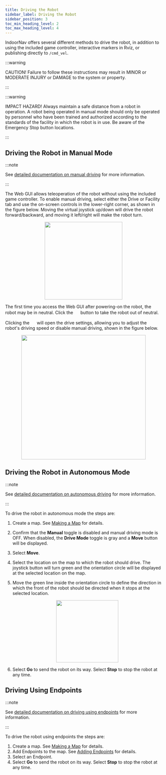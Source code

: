 ---
title: Driving the Robot
sidebar_label: Driving the Robot
sidebar_position: 3
toc_min_heading_level: 2
toc_max_heading_level: 4
---

IndoorNav offers several different methods to drive the robot, in
addition to using the included game controller, interactive markers in
Rviz, or publishing directly to `/cmd_vel`.

:::warning

CAUTION! Failure to follow these instructions may result in MINOR or
MODERATE INJURY or DAMAGE to the system or property.

:::

:::warning

IMPACT HAZARD! Always maintain a safe distance from a robot in
operation. A robot being operated in manual mode should only be operated
by personnel who have been trained and authorized according to the
standards of the facility in which the robot is in use. Be aware of the
Emergency Stop button locations.

:::

## Driving the Robot in Manual Mode

:::note

See [detailed documentation on manual driving](https://docs.ottomotors.com/Archive/2-22/out/en/51722-51784-driving-a-robot-in-manual-mode.html)
for more information.

:::

The Web GUI allows teleoperation of the robot without using the included
game controller. To enable manual driving, select either the Drive or
Facility tab and use the on-screen controls in the lower-right corner,
as shown in the figure below. Moving the virtual joystick up/down will
drive the robot forward/backward, and moving it left/right will make the
robot turn.

<center>
  <figure>
    <img src="/img/indoornav_images/IndoorNav/driveControls.png" width="250px" />
  </figure>
</center>

The first time you access the Web GUI after powering-on the robot, the
robot may be in neutral. Click the <img src="/img/indoornav_images/IndoorNav/driveNeutralButton.png" width="16px" /> button to take the robot out of neutral.

Clicking the <img src="/img/indoornav_images/IndoorNav/driveSettingsButton.png" width="16px" /> will open the drive settings, allowing you to adjust the
robot's driving speed or disable manual driving, shown in the figure
below.

<center>
  <figure>
    <img src="/img/indoornav_images/IndoorNav/driveSpeed.png" width="400px" />
  </figure>
</center>

## Driving the Robot in Autonomous Mode

:::note

See [detailed documentation on autonomous driving](https://docs.ottomotors.com/Archive/2-22/out/en/51722-51785-driving-a-robot-in-autonomous-mode.html)
for more information.

:::

To drive the robot in autonomous mode the steps are:

1.  Create a map. See [Making a Map](/docs_indoornav_user_manual/using_indoornav/maps#making-a-map) for
    details.

2.  Confirm that the **Manual** toggle is disabled and manual driving
    mode is OFF. When disabled, the **Drive Mode** toggle is gray and a
    **Move** button will be displayed.

3.  Select **Move**.

4.  Select the location on the map to which the robot should drive. The
    joystick button will turn green and the orientation circle will be
    displayed at the selected location on the map.

5.  Move the green line inside the orientation circle to define the
    direction in which the front of the robot should be directed when it
    stops at the selected location.

    <center>
      <figure>
        <img src="/img/indoornav_images/IndoorNav/driveAutonomousMode.png" width="200px" />
      </figure>
    </center>

6.  Select **Go** to send the robot on its way. Select **Stop** to stop
    the robot at any time.

## Driving Using Endpoints

:::note

See [detailed documentation on driving using endpoints](https://docs.ottomotors.com/Archive/2-22/out/en/51722-51786-driving-a-robot-using-endpoints.html)
for more information.

:::

To drive the robot using endpoints the steps are:

1.  Create a map. See [Making a Map](/docs_indoornav_user_manual/using_indoornav/maps#making-a-map) for
    details.
2.  Add Endpoints to the map. See [Adding Endpoints](/docs_indoornav_user_manual/using_indoornav/maps#adding-endpoints) for details.
3.  Select an Endpoint.
4.  Select **Go** to send the robot on its way. Select **Stop** to stop
    the robot at any time.
